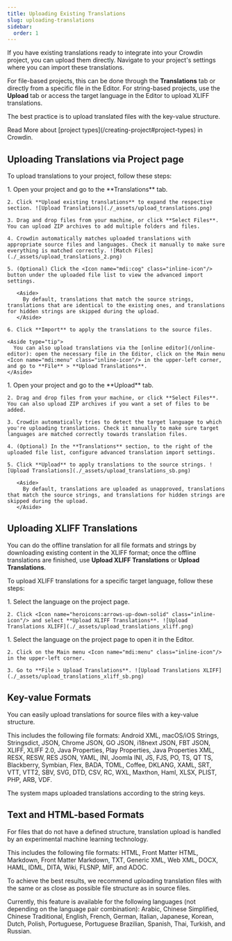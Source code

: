```yaml
---
title: Uploading Existing Translations
slug: uploading-translations
sidebar:
  order: 1
---
```


[//]: # (https://support.crowdin.com/uploading-translations/ + https://support.crowdin.com/uploading-translations-sb/)


If you have existing translations ready to integrate into your Crowdin project, you can upload them directly. Navigate to your project's settings where you can import these translations.

For file-based projects, this can be done through the **Translations** tab or directly from a specific file in the Editor. For string-based projects, use the **Upload** tab or access the target language in the Editor to upload XLIFF translations.

The best practice is to upload translated files with the key-value structure.

<ReadMore>
  Read More about [project types](/creating-project#project-types) in Crowdin.
</ReadMore>

## Uploading Translations via Project page

To upload translations to your project, follow these steps:

<Tabs syncKey="projectType">
  <TabItem label="File-based project">
    1. Open your project and go to the **Translations** tab.

    2. Click **Upload existing translations** to expand the respective section. ![Upload Translations](./_assets/upload_translations.png)

    3. Drag and drop files from your machine, or click **Select Files**. You can upload ZIP archives to add multiple folders and files.

    4. Crowdin automatically matches uploaded translations with appropriate source files and languages. Check it manually to make sure everything is matched correctly. ![Match Files](./_assets/upload_translations_2.png)

    5. (Optional) Click the <Icon name="mdi:cog" class="inline-icon"/> button under the uploaded file list to view the advanced import settings.

       <Aside>
         By default, translations that match the source strings, translations that are identical to the existing ones, and translations for hidden strings are skipped during the upload.
       </Aside>

    6. Click **Import** to apply the translations to the source files.

    <Aside type="tip">
      You can also upload translations via the [online editor](/online-editor): open the necessary file in the Editor, click on the Main menu <Icon name="mdi:menu" class="inline-icon"/> in the upper-left corner, and go to **File** > **Upload Translations**.
    </Aside>
  </TabItem>

  <TabItem label="String-based project">
    1. Open your project and go to the **Upload** tab.

    2. Drag and drop files from your machine, or click **Select Files**. You can also upload ZIP archives if you want a set of files to be added.

    3. Crowdin automatically tries to detect the target language to which you're uploading translations. Check it manually to make sure target languages are matched correctly towards translation files.

    4. (Optional) In the **Translations** section, to the right of the uploaded file list, configure advanced translation import settings.

    5. Click **Upload** to apply translations to the source strings. ![Upload Translations](./_assets/upload_translations_sb.png)

       <Aside>
         By default, translations are uploaded as unapproved, translations that match the source strings, and translations for hidden strings are skipped during the upload.
       </Aside>
  </TabItem>
</Tabs>

## Uploading XLIFF Translations

You can do the offline translation for all file formats and strings by downloading existing content in the XLIFF format; once the offline translations are finished, use **Upload XLIFF Translations** or **Upload Translations**.

To upload XLIFF translations for a specific target language, follow these steps:

<Tabs syncKey="projectType">
  <TabItem label="File-based project">
    1. Select the language on the project page.

    2. Click <Icon name="heroicons:arrows-up-down-solid" class="inline-icon"/> and select **Upload XLIFF Translations**. ![Upload Translations XLIFF](./_assets/upload_translations_xliff.png)
  </TabItem>
  <TabItem label="String-based project">
    1. Select the language on the project page to open it in the Editor.

    2. Click on the Main menu <Icon name="mdi:menu" class="inline-icon"/> in the upper-left corner.

    3. Go to **File > Upload Translations**. ![Upload Translations XLIFF](./_assets/upload_translations_xliff_sb.png)
  </TabItem>
</Tabs>

## Key-value Formats

You can easily upload translations for source files with a key-value structure.

This includes the following file formats: Android XML, macOS/iOS Strings, Stringsdict, JSON, Chrome JSON, GO JSON, i18next JSON, FBT JSON, XLIFF, XLIFF 2.0, Java Properties, Play Properties, Java Properties XML, RESX, RESW, RES JSON, YAML, INI, Joomla INI, JS, FJS, PO, TS, QT TS, Blackberry, Symbian, Flex, BADA, TOML, Coffee, DKLANG, XAML, SRT, VTT, VTT2, SBV, SVG, DTD, CSV, RC, WXL, Maxthon, Haml, XLSX, PLIST, PHP, ARB, VDF.

The system maps uploaded translations according to the string keys.

## Text and HTML-based Formats

For files that do not have a defined structure, translation upload is handled by an experimental machine learning technology.

This includes the following file formats: HTML, Front Matter HTML, Markdown, Front Matter Markdown, TXT, Generic XML, Web XML, DOCX, HAML, IDML, DITA, Wiki, FLSNP, MIF, and ADOC.

To achieve the best results, we recommend uploading translation files with the same or as close as possible file structure as in source files.

Currently, this feature is available for the following languages (not depending on the language pair combination): Arabic, Chinese Simplified, Chinese Traditional, English, French, German, Italian, Japanese, Korean, Dutch, Polish, Portuguese, Portuguese Brazilian, Spanish, Thai, Turkish, and Russian.

<LinkCard
  title="Try Document Aligner application"
  description="Translation alignment, facilitated by the app, allows you to upload existing translations of non-key-value documents to Crowdin or create an editable XLSX Translation Memory, enhancing the efficiency and accuracy of your translations."
  href="https://store.crowdin.com/aligner"
  target="_blank"
/>
